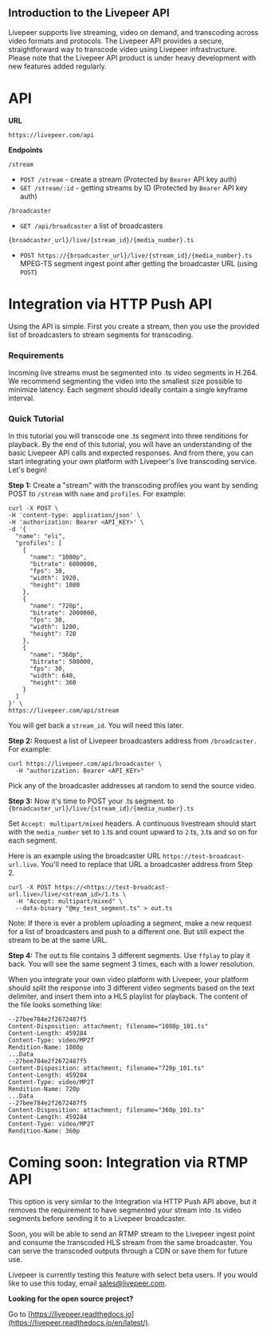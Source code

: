 ## Introduction to the Livepeer API

Livepeer supports live streaming, video on demand, and transcoding across video
formats and protocols. The Livepeer API provides a secure, straightforward way
to transcode video using Livepeer infrastructure. Please note that the Livepeer
API product is under heavy development with new features added regularly.

# API

**URL**

`https://livepeer.com/api`

**Endpoints**

`/stream`

- `POST /stream` - create a stream (Protected by `Bearer` API key auth)
- `GET /stream/:id` - getting streams by ID (Protected by `Bearer` API key
  auth)

`/broadcaster`

- `GET /api/broadcaster` a list of broadcasters

`{broadcaster_url}/live/{stream_id}/{media_number}.ts`

- `POST https://{broadcaster_url}/live/{stream_id}/{media_number}.ts` MPEG-TS
  segment ingest point after getting the broadcaster URL (using `POST`)

# Integration via HTTP Push API

Using the API is simple. First you create a stream, then you use the provided
list of broadcasters to stream segments for transcoding.

### Requirements

Incoming live streams must be segmented into .ts video segments in H.264. We
recommend segmenting the video into the smallest size possible to minimize
latency. Each segment should ideally contain a single keyframe interval.

### Quick Tutorial

In this tutorial you will transcode one .ts segment into three renditions for
playback. By the end of this tutorial, you will have an understanding of the
basic Livepeer API calls and expected responses. And from there, you can start
integrating your own platform with Livepeer's live transcoding service. Let's
begin!

**Step 1:** Create a "stream" with the transcoding profiles you want by sending
POST to `/stream` with `name` and `profiles`. For example:

```shell
curl -X POST \
-H 'content-type: application/json' \
-H 'authorization: Bearer <API_KEY>' \
-d '{
  "name": "eli",
  "profiles": [
    {
      "name": "1080p",
      "bitrate": 6000000,
      "fps": 30,
      "width": 1920,
      "height": 1080
    },
    {
      "name": "720p",
      "bitrate": 2000000,
      "fps": 30,
      "width": 1280,
      "height": 720
    },
    {
      "name": "360p",
      "bitrate": 500000,
      "fps": 30,
      "width": 640,
      "height": 360
    }
  ]
}' \
https://livepeer.com/api/stream
```

You will get back a `stream_id`. You will need this later.

**Step 2:** Request a list of Livepeer broadcasters address from `/broadcaster.`
For example:

```shell
curl https://livepeer.com/api/broadcaster \
  -H "authorization: Bearer <API_KEY>"
```

Pick any of the broadcaster addresses at random to send the source video.

**Step 3:** Now it's time to POST your .ts segment. to
`{broadcaster_url}/live/{stream_id}/{media_number}.ts`

Set `Accept: multipart/mixed` headers. A continuous livestream should start with
the `media_number` set to `1`.ts and count upward to `2`.ts, `3`.ts and so on
for each segment.

Here is an example using the broadcaster URL `https://test-broadcast-url.live`.
You'll need to replace that URL a broadcaster address from Step 2.

```shell
curl -X POST https://<https://test-broadcast-url.live>/live/<stream_id>/1.ts \
  -H "Accept: multipart/mixed" \
  --data-binary "@my_test_segment.ts" > out.ts
```

Note: If there is ever a problem uploading a segment, make a new request for a
list of broadcasters and push to a different one. But still expect the stream to
be at the same URL.

**Step 4:** The out.ts file contains 3 different segments. Use `ffplay` to play
it back. You will see the same segment 3 times, each with a lower resolution.

When you integrate your own video platform with Livepeer, your platform should
split the response into 3 different video segments based on the text delimiter,
and insert them into a HLS playlist for playback. The content of the file looks
something like:

```
--27bee784e2f2672487f5
Content-Disposition: attachment; filename="1080p_101.ts"
Content-Length: 459284
Content-Type: video/MP2T
Rendition-Name: 1080p
...Data
--27bee784e2f2672487f5
Content-Disposition: attachment; filename="720p_101.ts"
Content-Length: 459284
Content-Type: video/MP2T
Rendition-Name: 720p
...Data
--27bee784e2f2672487f5
Content-Disposition: attachment; filename="360p_101.ts"
Content-Length: 459284
Content-Type: video/MP2T
Rendition-Name: 360p
```

# Coming soon: Integration via RTMP API

This option is very similar to the Integration via HTTP Push API above, but it
removes the requirement to have segmented your stream into .ts video segments
before sending it to a Livepeer broadcaster.

Soon, you will be able to send an RTMP stream to the Livepeer ingest point and
consume the transcoded HLS stream from the same broadcaster. You can serve the
transcoded outputs through a CDN or save them for future use.

Livepeer is currently testing this feature with select beta users. If you would
like to use this today, email [sales@livepeer.com](mailto:sales@livepeer.com?subject=[Beta%20request]%20RTMP%20API).


**Looking for the open source project?**

Go to [https://livepeer.readthedocs.io](https://livepeer.readthedocs.io/en/latest/).
